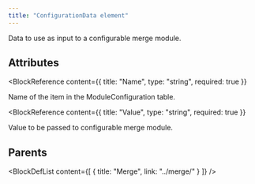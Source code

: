```yaml
---
title: "ConfigurationData element"
---
```



Data to use as input to a configurable merge module.


## Attributes

<BlockWrapper>

  <BlockReference
    content={{
      title: "Name",
      type: "string",
      required: true
    }}
  >
  Name of the item in the ModuleConfiguration table.
  </BlockReference>

  <BlockReference
    content={{
      title: "Value",
      type: "string",
      required: true
    }}
  >
  Value to be passed to configurable merge module.
  </BlockReference>

</BlockWrapper>


## Parents

<BlockDefList content={[
    {
      title: "Merge",
      link: "../merge/"
    }
  ]}
/>